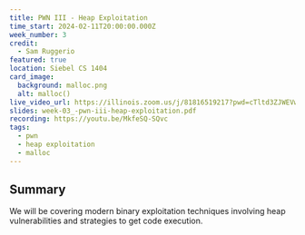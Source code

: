 ```yaml
---
title: PWN III - Heap Exploitation
time_start: 2024-02-11T20:00:00.000Z
week_number: 3
credit:
  - Sam Ruggerio
featured: true
location: Siebel CS 1404
card_image:
  background: malloc.png
  alt: malloc()
live_video_url: https://illinois.zoom.us/j/81816519217?pwd=cTltd3ZJWEVwa3NYb1NNNHpnUkpDQT09
slides: week-03_-pwn-iii-heap-exploitation.pdf
recording: https://youtu.be/MkfeSQ-SQvc
tags:
  - pwn
  - heap exploitation
  - malloc
---
```

## Summary

We will be covering modern binary exploitation techniques involving heap vulnerabilities and strategies to get code execution.